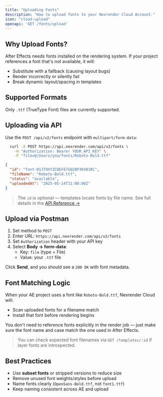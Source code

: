 ```yaml
---
title: "Uploading Fonts"
description: "How to upload fonts to your Nexrender Cloud Account."
icon: "cloud-upload"
openapi: 'GET /fonts/upload'
---
```


## Why Upload Fonts?
After Effects needs fonts installed on the rendering system. If your project references a font that's not available, it will:

- Substitute with a fallback (causing layout bugs)
- Render incorrectly or silently fail
- Break dynamic layout/spacing in templates

## Supported Formats

Only `.ttf` (TrueType Font) files are currently supported.

## Uploading via API

Use the `POST /api/v2/fonts` endpoint with `multipart/form-data`:

<CodeGroup>

```bash Upload Font
  curl -X POST https://api.nexrender.com/api/v2/fonts \
    -H "Authorization: Bearer YOUR_API_KEY" \
    -F "file=@/Users/you/fonts/Roboto-Bold.ttf"
```


```json Example Response
{
  "id": "font-01JT9XYZCDEF67GQ28P3KVB1RC",
  "fileName": "Roboto-Bold.ttf",
  "status": "available",
  "uploadedAt": "2025-05-14T11:00:00Z"
}
```

</CodeGroup>

> The `id` is optional — templates locate fonts by file name.
> See full details in the [API Reference →](/cloud/api-reference#post-/fonts)

## Upload via Postman

1. Set method to `POST`
2. Enter URL: `https://api.nexrender.com/api/v2/fonts`
3. Set `Authorization` header with your API key
4. Select **Body → form-data**:
   - Key: `file` (type = File)
   - Value: your `.ttf` file

Click **Send**, and you should see a `200 OK` with font metadata.

## Font Matching Logic

When your AE project uses a font like `Roboto-Bold.ttf`, Nexrender Cloud will:

- Scan uploaded fonts for a filename match
- Install that font before rendering begins

You don't need to reference fonts explicitly in the render job — just make sure the font name and case match the one used in After Effects.

> You can check expected font filenames via `GET /templates/:id` if layer fonts are introspected.

## Best Practices

- Use **subset fonts** or stripped versions to reduce size
- Remove unused font weights/styles before upload
- Name fonts clearly (`OpenSans-Bold.ttf`, not `font1.ttf`)
- Keep naming consistent across AE and upload